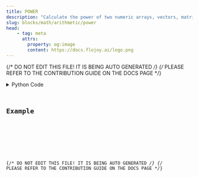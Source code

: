 ```yaml
---
title: POWER
description: "Calculate the power of two numeric arrays, vectors, matrices, or constants element-wise."
slug: blocks/math/arithmetic/power
head:
    - tag: meta
      attrs:
        property: og:image
        content: https://docs.flojoy.ai/logo.png
---
```


{/* DO NOT EDIT THIS FILE! IT IS BEING AUTO GENERATED */}
{/* PLEASE REFER TO THE CONTRIBUTION GUIDE ON THE DOCS PAGE */}


<DownloadStudioBanner />
<PythonDocsDisplay docstring={block_data["docstring"]} />
<details>
<summary>Python Code</summary>



<Code code={pythonCode} lang="py" wrap theme="dracula" />

[Find this Flojoy Block on GitHub](https://github.com/flojoy-ai/blocks/blob/main/blocks/MATH/ARITHMETIC/POWER/POWER.py)

</details>

## Example


<GetHelpWidget />


<AppDisplay app={app} blockName="POWER" client:visible />


<Example />

{/* DO NOT EDIT THIS FILE! IT IS BEING AUTO GENERATED */}
{/* PLEASE REFER TO THE CONTRIBUTION GUIDE ON THE DOCS PAGE */}
